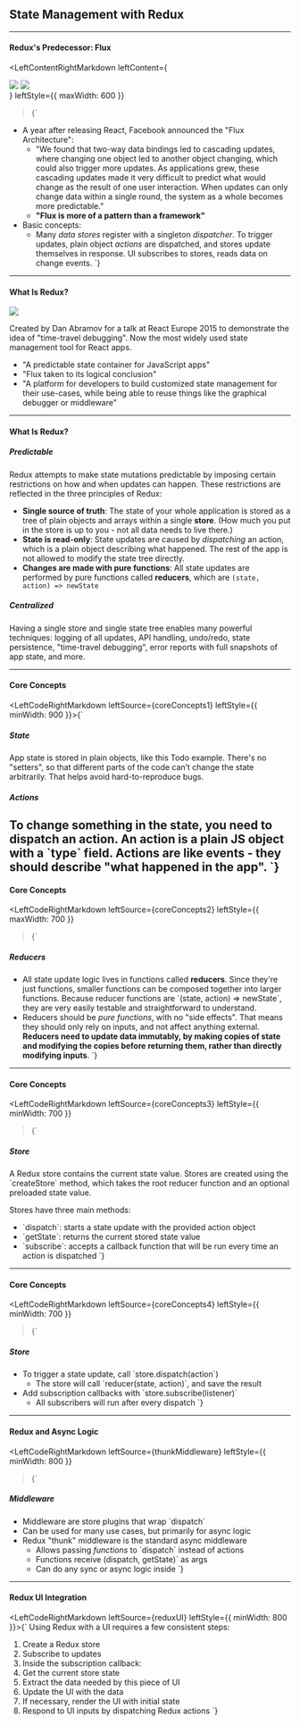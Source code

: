<!-- prettier-ignore-start -->

<!-- prettier-ignore-end -->

## State Management with Redux


---


#### Redux's Predecessor: Flux

<LeftContentRightMarkdown
  leftContent={
    <div>
      <Image src={fluxMvc} />
      <Image src={fluxFlow} />
    </div>
  }
  leftStyle={{ maxWidth: 600 }}
>{`
- A year after releasing React, Facebook announced the "Flux Architecture":
  - "We found that two-way data bindings led to cascading updates, where changing one object led to another object changing, which could also trigger more updates. As applications grew, these cascading updates made it very difficult to predict what would change as the result of one user interaction. When updates can only change data within a single round, the system as a whole becomes more predictable."
  - **"Flux is more of a pattern than a framework"**
- Basic concepts:
  - Many _data stores_ register with a singleton _dispatcher_. To trigger updates, plain object _actions_ are dispatched, and stores update themselves in response. UI subscribes to stores, reads data on change events. 
`}</LeftContentRightMarkdown>

---


#### What Is Redux?

<Image src={reduxLogo} />

Created by Dan Abramov for a talk at React Europe 2015 to demonstrate the idea of "time-travel debugging". Now the most widely used state management tool for React apps.

- "A predictable state container for JavaScript apps"
- "Flux taken to its logical conclusion"
- "A platform for developers to build customized state management for their use-cases, while being able to reuse things like the graphical debugger or middleware"

---

#### What Is Redux?

##### Predictable

Redux attempts to make state mutations predictable by imposing certain restrictions on how and when updates can happen. These restrictions are reflected in the three principles of Redux:

- **Single source of truth**: The state of your whole application is stored as a tree of plain objects and arrays within a single **store**. (How much you put in the store is up to you - not all data needs to live there.)
- **State is read-only**: State updates are caused by _dispatching_ an action, which is a plain object describing what happened. The rest of the app is not allowed to modify the state tree directly.
- **Changes are made with pure functions**: All state updates are performed by pure functions called **reducers**, which are `(state, action) => newState`

##### Centralized

Having a single store and single state tree enables many powerful techniques: logging of all updates, API handling, undo/redo, state persistence, "time-travel debugging", error reports with full snapshots of app state, and more.

---


#### Core Concepts

<LeftCodeRightMarkdown leftSource={coreConcepts1} leftStyle={{ minWidth: 900 }}>{`
##### State
App state is stored in plain objects, like this Todo example. There's no "setters", so that different parts of the code can’t change the state arbitrarily. That helps avoid hard-to-reproduce bugs.
  
##### Actions
  
To change something in the state, you need to dispatch an action. An action is a plain JS object with a \`type\` field. Actions are like events - they should describe "what happened in the app".
`}</LeftCodeRightMarkdown>
---


#### Core Concepts

<LeftCodeRightMarkdown
  leftSource={coreConcepts2}
  leftStyle={{ maxWidth: 700 }}
>{`
##### Reducers
- All state update logic lives in functions called **reducers**. Since they're just functions, smaller functions can be composed together into larger functions. Because reducer functions are \`(state, action) => newState\`, they are very easily testable and straightforward to understand.
- Reducers should be _pure functions_, with no "side effects". That means they should only rely on inputs, and not affect anything external. **Reducers need to update data immutably, by making copies of state and modifying the copies before returning them, rather than directly modifying inputs**.
`}</LeftCodeRightMarkdown>

---


#### Core Concepts

<LeftCodeRightMarkdown
  leftSource={coreConcepts3}
  leftStyle={{ minWidth: 700 }}
>{`
##### Store
A Redux store contains the current state value. Stores are created using the \`createStore\` method, which takes the root reducer function and an optional preloaded state value.
  
Stores have three main methods:
  
- \`dispatch\`: starts a state update with the provided action object
- \`getState\`: returns the current stored state value
- \`subscribe\`: accepts a callback function that will be run every time an action is dispatched
`}</LeftCodeRightMarkdown>

---


#### Core Concepts

<LeftCodeRightMarkdown
  leftSource={coreConcepts4}
  leftStyle={{ minWidth: 700 }}
>{`
##### Store
- To trigger a state update, call \`store.dispatch(action\`)
  - The store will call \`reducer(state, action)\`, and save the result
- Add subscription callbacks with \`store.subscribe(listener)\`
  - All subscribers will run after every dispatch
`}</LeftCodeRightMarkdown>

---


#### Redux and Async Logic

<LeftCodeRightMarkdown
  leftSource={thunkMiddleware}
  leftStyle={{ minWidth: 800 }}
>{`
##### Middleware
- Middleware are store plugins that wrap \`dispatch\`
- Can be used for many use cases, but primarily for async logic
- Redux "thunk" middleware is the standard async middleware
  - Allows passing _functions_ to \`dispatch\` instead of actions
  - Functions receive \(dispatch, getState)\` as args
  - Can do any sync or async logic inside
`}</LeftCodeRightMarkdown>

---


#### Redux UI Integration

<LeftCodeRightMarkdown leftSource={reduxUI} leftStyle={{ minWidth: 800 }}>{`
Using Redux with a UI requires a few consistent steps:
  
1. Create a Redux store
2. Subscribe to updates
3. Inside the subscription callback:
  1. Get the current store state
  2. Extract the data needed by this piece of UI
  3. Update the UI with the data
4. If necessary, render the UI with initial state
5. Respond to UI inputs by dispatching Redux actions
`}</LeftCodeRightMarkdown>
